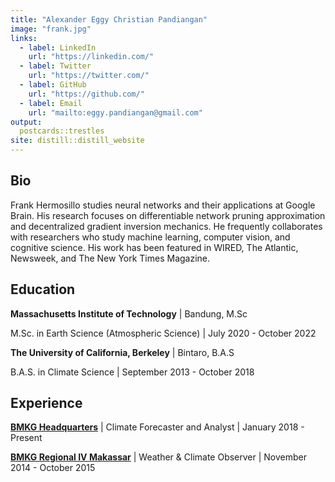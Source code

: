 ```yaml
---
title: "Alexander Eggy Christian Pandiangan"
image: "frank.jpg"
links:
  - label: LinkedIn
    url: "https://linkedin.com/"
  - label: Twitter
    url: "https://twitter.com/"
  - label: GitHub
    url: "https://github.com/"
  - label: Email
    url: "mailto:eggy.pandiangan@gmail.com"
output:
  postcards::trestles
site: distill::distill_website
---
```

 
## Bio

Frank Hermosillo studies neural networks and their applications at Google 
Brain. His research focuses on differentiable network pruning approximation and 
decentralized gradient inversion mechanics. He frequently collaborates with 
researchers who study machine learning, computer vision, and cognitive science.
His work has been featured in WIRED, The Atlantic, Newsweek, and The New York 
Times Magazine.

## Education

**Massachusetts Institute of Technology** | Bandung, M.Sc

M.Sc. in Earth Science (Atmospheric Science) | July 2020 - October 2022

**The University of California, Berkeley** | Bintaro, B.A.S

B.A.S. in Climate Science | September 2013 - October 2018

## Experience

[**BMKG Headquarters**](https://bmkg.go.id) | Climate Forecaster and Analyst | January 2018 - Present

[**BMKG Regional IV Makassar**](https://bbmkg4.com/) | Weather & Climate Observer | November 2014 - October 2015
